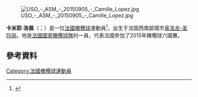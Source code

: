[[File:USO_-_ASM_-_20150905_-_Camille_Lopez.jpg|thumb]]

'''卡米耶·洛佩'''（{{lang-fr|Camille Lopez}}；{{bd|1989年|4月3日}}）是一位[[法國|法國]][[橄欖球|橄欖球]]運動員<ref>{{Cite web |url=http://www.planetrugby.co.uk/story/0,25883,3559_8712873,00.html |title=存档副本 |accessdate=2015-11-23 |archive-date=2015-02-05 |archive-url=https://web.archive.org/web/20150205032838/http://www.planetrugby.co.uk/story/0%2C25883%2C3559_8712873%2C00.html |dead-url=no }}</ref>，出生于法国西南部城市[[奥洛龙-圣玛丽|奥洛龙-圣玛丽]]。他是[[法國國家橄欖球隊|法國國家橄欖球隊]]的一員，代表法國參加了2015年橄欖球六國賽。

==參考資料==
{{Reflist}}
[[Category:法國橄欖球運動員|Category:法國橄欖球運動員]]